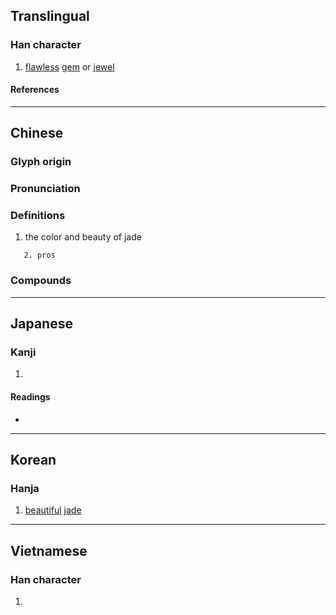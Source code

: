 {{character info}}
{{character info|0x2F92F}}
==Translingual==

===Han character===
{{Han char|rn=96|rad=玉|as=09|sn=13|four=18121|canj=MGOMN|ids=⿰王俞<small>(GT)</small>,⿰王兪<small>(JK)</small>}}

# [[flawless]] [[gem]] or [[jewel]]

====References====
{{Han ref|kx=0738.070|dkj=21129|dj=1148.260|hdz=21127.080|uh=745C|ud=29788|bh=B7EC|bd=47084}}
{{Han ref|uh=2F92F}}

----

==Chinese==
{{zh-forms}}

===Glyph origin===
{{Han etym}}
{{Han compound|玉|俞|ls=psc|t1=jade|c1=s|c2=p}}

===Pronunciation===
{{zh-pron
|m=yú
|c=jyu4
|h=pfs=yì
|mn=qz,tp,xm:lû/kh,zz:jû
|mc=y
|oc=y
|cat=
}}

===Definitions===
{{zh-hanzi}}

#  the color and beauty of jade
    2. pros

===Compounds===
{{zh-der|周瑜|夏元瑜|懷瑾握瑜|抉瑕掩瑜|握瑜懷玉|瑕不掩瑜|瑕瑜|瑕瑜互見|瑜不掩瑕|瑜伽|瑜伽宗|瑜伽派|瑜伽行派|瑤環瑜珥|瑾瑜}}

----

==Japanese==

===Kanji===
{{ja-kanji|grade=|rs=玉09}}

# {{rfdef|ja|sort=玉09}}

====Readings====
* {{ja-readings|on=[[ゆ]] (yu)|kun=|nanori=}}

----

==Korean==

===Hanja===
{{ko-hanja|[[아름답다|아름다운]] [[옥]]|유}}

# [[beautiful]] [[jade]]

----

==Vietnamese==

===Han character===
{{vi-readings|reading=du|rs=玉09}}

# {{rfdef|vi|sort=玉09}}